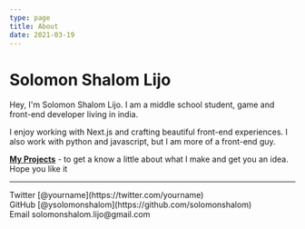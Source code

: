 ```yaml
---
type: page
title: About
date: 2021-03-19
---
```


# Solomon Shalom Lijo

Hey, I'm Solomon Shalom Lijo. I am a middle school student, game and front-end developer living in india. 

I enjoy working with Next.js and crafting beautiful front-end experiences. I also work with python and javascript, 
but I am more of a front-end guy. 

[**My Projects**](https://vercel.com/new/git/external?repository-url=https://github.com/vercel-solutions/nextjs-portfolio-starter&project-name=portfolio&repository-name=portfolio) - to get a know a little about what I make and get you an idea. Hope you like it

---

<div>
  Twitter [@yourname](https://twitter.com/yourname)
  <br />
  GitHub [@ysolomonshalom](https://github.com/solomonshalom)
  <br />
  Email solomonshalom.lijo@gmail.com
</div>

